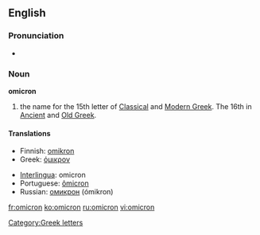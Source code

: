 {{letter_disp2|xi|[[image:Greek_uc_omicron.png|39px]][[image:Greek_lc_omicron.png|28px]] |pi|όμικρον|Ο|ο}}
==English==
===Pronunciation===
*{{audio|en-us-omicron.ogg|Audio {{US}}}}

===Noun===
'''omicron'''
# the name for the 15th letter of [[Classical Greek|Classical]] and [[Modern Greek]].  The 16th in [[Ancient Greek|Ancient]] and [[Old Greek]].

==== Translations ====
{{top}}
*Finnish: [[omikron]]
*Greek: [[όμικρον]] {{n}}
{{mid}}
*[[Interlingua]]: omicron
*Portuguese: [[ômicron]] {{m}}
*Russian: [[омикрон]] (ómikron) {{m}}
{{bottom}}

[[Category:Greek letters]]

[[fr:omicron]]
[[ko:omicron]]
[[ru:omicron]]
[[vi:omicron]]